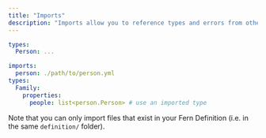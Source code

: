 ```yaml
---
title: "Imports"
description: "Imports allow you to reference types and errors from other files"
---
```


```yaml person.yml
types:
  Person: ...
```

```yaml family.yml
imports:
  person: ./path/to/person.yml
types:
  Family:
    properties:
      people: list<person.Person> # use an imported type
```

Note that you can only import files that exist in your Fern Definition (i.e. in
the same `definition/` folder).
